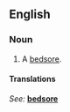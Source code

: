 ==English==

===Noun===
{{en-noun|sg=[[pressure]] [[ulcer]]}}

# {{pathology}} A [[bedsore]].

====Translations====
{{top}}
''See:'' '''[[bedsore]]'''
{{bottom}}